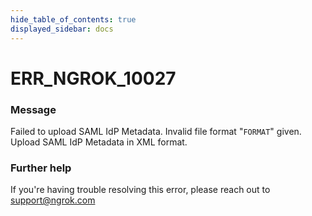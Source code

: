 ```yaml
---
hide_table_of_contents: true
displayed_sidebar: docs
---
```



# ERR_NGROK_10027

### Message

Failed to upload SAML IdP Metadata. Invalid file format "`FORMAT`" given. Upload SAML IdP Metadata in XML format.

### Further help

If you're having trouble resolving this error, please reach out to [support@ngrok.com](mailto:support@ngrok.com?subject=Help%20with%20ERR_NGROK_10027)

<ErrorDetails error="err_ngrok_10027" />
